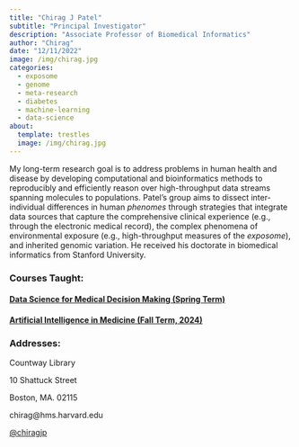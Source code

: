 ```yaml
---
title: "Chirag J Patel"
subtitle: "Principal Investigator"
description: "Associate Professor of Biomedical Informatics"
author: "Chirag"
date: "12/11/2022"
image: /img/chirag.jpg
categories:
  - exposome
  - genome
  - meta-research
  - diabetes
  - machine-learning
  - data-science
about:
  template: trestles
  image: /img/chirag.jpg
---
```


My long-term research goal is to address problems in human health and disease by developing computational and bioinformatics methods to reproducibly and efficiently reason over high-throughput data streams spanning molecules to populations. Patel's group aims to dissect inter-individual differences in human *phenomes* through strategies that integrate data sources that capture the comprehensive clinical experience (e.g., through the electronic medical record), the complex phenomena of environmental exposure (e.g., high-throughput measures of the *exposome*), and inherited genomic variation. He received his doctorate in biomedical informatics from Stanford University.

### Courses Taught:

#### [**Data Science for Medical Decision Making (Spring Term)**](https://dbmi.hms.harvard.edu/education/courses/bmi-704)

#### [**Artificial Intelligence in Medicine (Fall Term, 2024)**](https://dbmi.hms.harvard.edu/education/phd-program/aim-phd-track)

### Addresses:

Countway Library

10 Shattuck Street

Boston, MA. 02115

chirag\@hms.harvard.edu

[\@chiragjp](https://twitter.com/chiragjp)
